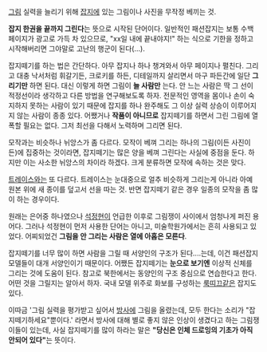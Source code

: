 [[그림]] 실력을 늘리기 위해 [[잡지]]에 있는 그림이나 사진을 무작정 베끼는 것. 

'''잡지 한권을 끝까지 그린다'''는 뜻으로 시작된 단어이다. 일반적인 패션잡지는 보통 수백 페이지가 광고로 가득 차 있으므로, "xx일 내에 끝내야지!" 하는 식으로 기한을 정하고 시작해버리면 그야말로 고난의 행군이 된다(...).

잡지떼기를 하는 법은 간단하다. 아무 잡지나 하나 챙겨와서 아무 페이지나 펼친다. 그리고 대충 낙서처럼 휘갈기든, 크로키를 하든, 디테일까지 살리면서 마구 파든간에 일단 '''그리기만''' 하면 된다. 대신 이렇게 하면 그림이  '''늘 사람만 ''' 는다. 안 느는 사람은 딱 그 선이 적정선이라 생각하고 다른 방법을 연구해보도록 하자. 전문적인 영역을 몸이나 손이 숙지하지 못하는 사람이 있기 때문에 잡지를 하나 완주해도 그 이상 실력 상승이 이루어지지 않는 사람이 종종 있다. 어쨌거나 '''작품이 아니므로''' 잡지떼기를 하면서 그린 그림에 열폭할 필요는 없다. 그저 최선을 다해서 노력하며 그리면 된다.

모작과는 비슷하나 뉘앙스가 좀 다르다. 모작이 베껴 그리는 하나의 그림(이든 사진이든)에 집중하는 것이라면, 잡지떼기는 많은 양을 베껴 그린다는 사실에 중점을 둔다. 하지만 이는 사소한 뉘앙스의 차이라 하겠다. 크게 분류하면 모작에 속하는 것은 맞다.

[[트레이스]]와는 또 다르다. 트레이스는 눈대중으로 얼추 비슷하게 그리는게 아니라 아예 원본 위에 새 종이를 덮고서 선을 따는 것. 반면 잡지떼기 같은 경우 일종의 모작을 좀 많이 하는 경우이다.

원래는 은어중 하나였으나 [[석정현]]이 언급한 이후로 그림쟁이 사이에서 엄청나게 퍼진 용어다. 그러나 석정현이 먼저 사용한 단어는 아니고, 미술학원가에서는 흔히 사용되고 있었다. 어찌되었건 '''그림을 안 그리는 사람은 열에 아홉은 모른다'''.

잡지떼기를 너무 많이 하면 사람을 그릴 때 서양인의 구조가 된다....는데, 이건 패션잡지 모델들이 대개 서양인이기 때문이다. 어쨌든 잡지떼기는 '''눈으로 보기엔''' 이상적 신체를 그리는 것에 도움이 된다. 참고로 북한에서는 동양인의 구조 중심으로 연습한다고 한다. 어떤 것을 그릴지는 알아서 하자. 국내 모델 위주로 화보를 구성하는 [[룩띠끄]]같은 잡지도 있다.

이따금 '그림 실력을 평가받고 싶어서 [[방사]]에 그림을 올렸는데, 모두 한다는 소리가 "잡지떼기하세요"뿐이다.' 라면서 방사에 대해 별로 좋지 않은 인상이 생겼다고 하는 그림쟁이들이 있는데, 사실 잡지떼기를 많이 하라는 말은 '''"당신은 인체 드로잉의 기초가 아직 안되어 있다"'''는 뜻이다.
